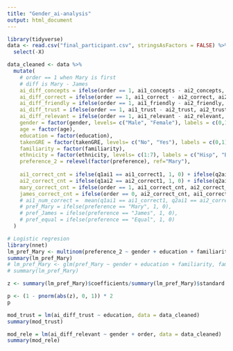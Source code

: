 ```yaml
---
title: "Gender_ai-analysis"
output: html_document
---
```


```r
library(tidyverse)
data <- read.csv("final_participant.csv", stringsAsFactors = FALSE) %>% 
  select(-X)
```

```r
data_cleaned <- data %>% 
  mutate(
    # order == 1 when Mary is first
    # diff is Mary - James
    ai_diff_concepts = ifelse(order == 1, ai1_concepts - ai2_concepts, ai2_concepts - ai1_concepts),
    ai_diff_correct = ifelse(order == 1, ai1_correct - ai2_correct, ai2_correct - ai1_correct),
    ai_diff_friendly = ifelse(order == 1, ai1_friendly - ai2_friendly, ai2_friendly - ai1_friendly),
    ai_diff_trust = ifelse(order == 1, ai1_trust - ai2_trust, ai2_trust - ai1_trust),
    ai_diff_relevant = ifelse(order == 1, ai1_relevant - ai2_relevant, ai2_relevant - ai1_relevant),
    gender = factor(gender, levels= c("Male", "Female"), labels = c(0,1)),
    age = factor(age),
    education = factor(education),
    takenGRE = factor(takenGRE, levels= c("No", "Yes"), labels = c(0,1)),
    familiarity = factor(familiarity),
    ethnicity = factor(ethnicity, levels= c(1:7), labels = c("Hisp", "Black", "White", "Native", "Asian", "PI", "Others")),
    preference_2 = relevel(factor(preference), ref="Mary"),
    
    ai1_correct_cnt = ifelse(q1ai1 == ai1_correct1, 1, 0) + ifelse(q2ai1 == ai1_correct2, 1, 0),
    ai2_correct_cnt = ifelse(q1ai2 == ai2_correct1, 1, 0) + ifelse(q2ai2 == ai2_correct2, 1, 0),
    mary_correct_cnt = ifelse(order == 1, ai1_correct_cnt, ai2_correct_cnt),
    james_correct_cnt = ifelse(order == 0, ai2_correct_cnt, ai1_correct_cnt)
    # ai1_num_correct =  mean(q1ai1 == ai1_correct1, q2ai1 == ai2_correct2)#number of correct answers from ai 1
    # pref_Mary = ifelse(preference == "Mary", 1, 0),
    # pref_James = ifelse(preference == "James", 1, 0),
    # pref_equal = ifelse(preference == "Equal", 1, 0)
  )
```

```r
# Logistic regresion
library(nnet)
lm_pref_Mary <- multinom(preference_2 ~ gender + education + familiarity, data = data_cleaned)
summary(lm_pref_Mary)
# lm_pref_Mary <- glm(pref_Mary ~ gender + education + familiarity, family=binomial(link='logit'), data = data_cleaned)
# summary(lm_pref_Mary)
```

```r
z <- summary(lm_pref_Mary)$coefficients/summary(lm_pref_Mary)$standard.errors

p <- (1 - pnorm(abs(z), 0, 1)) * 2
p
```

```r
mod_trust = lm(ai_diff_trust ~ education, data = data_cleaned)
summary(mod_trust)
```

```r
mod_rele = lm(ai_diff_relevant ~ gender + order, data = data_cleaned)
summary(mod_rele)
```


